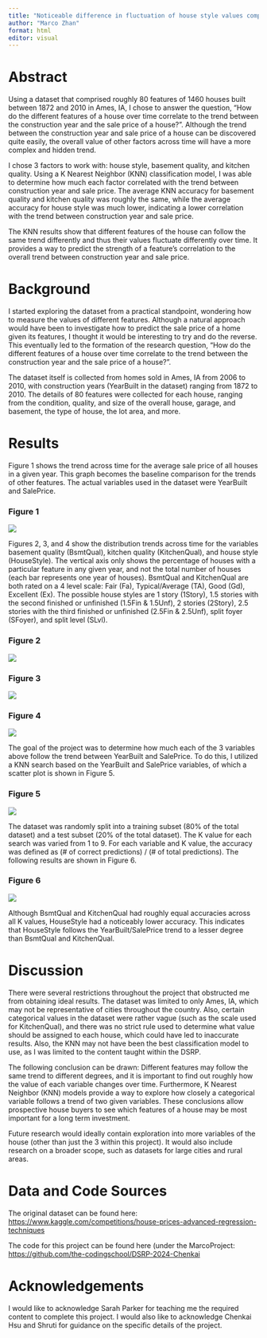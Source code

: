 ```yaml
---
title: "Noticeable difference in fluctuation of house style values compared to other house features"
author: "Marco Zhan"
format: html
editor: visual
---
```


# Abstract

Using a dataset that comprised roughly 80 features of 1460 houses built between 1872 and 2010 in Ames, IA, I chose to answer the question, "How do the different features of a house over time correlate to the trend between the construction year and the sale price of a house?". Although the trend between the construction year and sale price of a house can be discovered quite easily, the overall value of other factors across time will have a more complex and hidden trend.

I chose 3 factors to work with: house style, basement quality, and kitchen quality. Using a K Nearest Neighbor (KNN) classification model, I was able to determine how much each factor correlated with the trend between construction year and sale price. The average KNN accuracy for basement quality and kitchen quality was roughly the same, while the average accuracy for house style was much lower, indicating a lower correlation with the trend between construction year and sale price.

The KNN results show that different features of the house can follow the same trend differently and thus their values fluctuate differently over time. It provides a way to predict the strength of a feature's correlation to the overall trend between construction year and sale price.

# Background

I started exploring the dataset from a practical standpoint, wondering how to measure the values of different features. Although a natural approach would have been to investigate how to predict the sale price of a home given its features, I thought it would be interesting to try and do the reverse. This eventually led to the formation of the research question, "How do the different features of a house over time correlate to the trend between the construction year and the sale price of a house?".

The dataset itself is collected from homes sold in Ames, IA from 2006 to 2010, with construction years (YearBuilt in the dataset) ranging from 1872 to 2010. The details of 80 features were collected for each house, ranging from the condition, quality, and size of the overall house, garage, and basement, the type of house, the lot area, and more.

# Results

Figure 1 shows the trend across time for the average sale price of all houses in a given year. This graph becomes the baseline comparison for the trends of other features. The actual variables used in the dataset were YearBuilt and SalePrice.

### Figure 1

![](images/saleprice.png)

Figures 2, 3, and 4 show the distribution trends across time for the variables basement quality (BsmtQual), kitchen quality (KitchenQual), and house style (HouseStyle). The vertical axis only shows the percentage of houses with a particular feature in any given year, and not the total number of houses (each bar represents one year of houses). BsmtQual and KitchenQual are both rated on a 4 level scale: Fair (Fa), Typical/Average (TA), Good (Gd), Excellent (Ex). The possible house styles are 1 story (1Story), 1.5 stories with the second finished or unfinished (1.5Fin & 1.5Unf), 2 stories (2Story), 2.5 stories with the third finished or unfinished (2.5Fin & 2.5Unf), split foyer (SFoyer), and split level (SLvl).

### Figure 2

![](images/BsmtQualYear.png)

### Figure 3

![](images/kitchenqualyear-01.png)

### Figure 4

![](images/housestyleyear-01.png)

The goal of the project was to determine how much each of the 3 variables above follow the trend between YearBuilt and SalePrice. To do this, I utilized a KNN search based on the YearBuilt and SalePrice variables, of which a scatter plot is shown in Figure 5.

### Figure 5

![](images/saleyearscatter.png)

The dataset was randomly split into a training subset (80% of the total dataset) and a test subset (20% of the total dataset). The K value for each search was varied from 1 to 9. For each variable and K value, the accuracy was defined as (# of correct predictions) / (# of total predictions). The following results are shown in Figure 6.

### Figure 6

![](images/accuracyplot.png)

Although BsmtQual and KitchenQual had roughly equal accuracies across all K values, HouseStyle had a noticeably lower accuracy. This indicates that HouseStyle follows the YearBuilt/SalePrice trend to a lesser degree than BsmtQual and KitchenQual.

# Discussion

There were several restrictions throughout the project that obstructed me from obtaining ideal results. The dataset was limited to only Ames, IA, which may not be representative of cities throughout the country. Also, certain categorical values in the dataset were rather vague (such as the scale used for KitchenQual), and there was no strict rule used to determine what value should be assigned to each house, which could have led to inaccurate results. Also, the KNN may not have been the best classification model to use, as I was limited to the content taught within the DSRP.

The following conclusion can be drawn: Different features may follow the same trend to different degrees, and it is important to find out roughly how the value of each variable changes over time. Furthermore, K Nearest Neighbor (KNN) models provide a way to explore how closely a categorical variable follows a trend of two given variables. These conclusions allow prospective house buyers to see which features of a house may be most important for a long term investment.

Future research would ideally contain exploration into more variables of the house (other than just the 3 within this project). It would also include research on a broader scope, such as datasets for large cities and rural areas.

# Data and Code Sources

The original dataset can be found here: <https://www.kaggle.com/competitions/house-prices-advanced-regression-techniques>

The code for this project can be found here (under the MarcoProject: <https://github.com/the-codingschool/DSRP-2024-Chenkai>

# Acknowledgements

I would like to acknowledge Sarah Parker for teaching me the required content to complete this project. I would also like to acknowledge Chenkai Hsu and Shruti for guidance on the specific details of the project.
